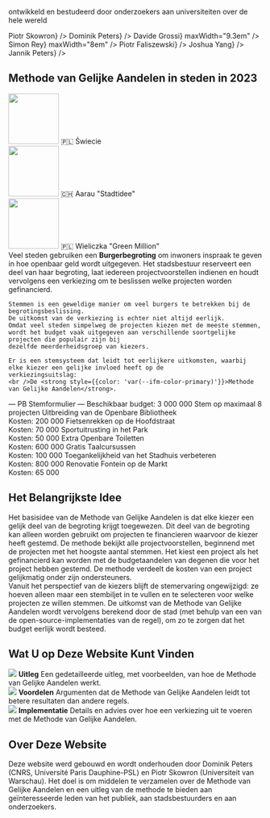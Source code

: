 
<section className={styles.universityLogos}>
    <p>ontwikkeld en bestudeerd door onderzoekers aan universiteiten over de hele wereld</p>
    <div className={styles.logoList}>
        <UniversityLogo logo="logo-warsaw-en.svg" uniName="University of Warsaw" link={<a href="https://www.mimuw.edu.pl/~ps219737/">Piotr Skowron</a>} />
        <UniversityLogo logo="logo-cnrs.svg" uniName="CNRS, France" link={<a href="http://dominik-peters.de/">Dominik Peters</a>} />
        <UniversityLogo logo="logo-groningen.svg" uniName="Rijksuniversiteit Groningen" link={<a href="https://davidegrossi.me/">Davide Grossi</a>} maxWidth="9.3em" />
        <UniversityLogo logo="logo-amsterdam-nl.svg" uniName="Universiteit van 'Amsterdam" link={<a href="https://simonrey.fr/">Simon Rey</a>} maxWidth="8em" />
        <UniversityLogo logo="logo-agh.svg" uniName="AGH University of Science and Technology, Kraków" link={<a href="https://home.agh.edu.pl/~faliszew/">Piotr Faliszewski</a>} />
        <UniversityLogo logo="logo-eth.svg" uniName="ETH Zurich" link={<a href="https://democracy.dsi.uzh.ch/member/joshua-yang/">Joshua Yang</a>} />
        <UniversityLogo logo="logo-tu-berlin.svg" uniName="TU Berlin" link={<a href="https://sites.google.com/view/jannikpeters">Jannik Peters</a>} />
    </div>
</section>

<section className={[styles.contentSection, styles.cities2023].join(' ')}>
  <h2><span>Methode van Gelijke Aandelen in steden in 2023</span></h2>
  <div className={styles.columns}>
    <div>
      <Link to="elections/swiecie-2024"><img src={useBaseUrl('/img/swiecie.png')} width="100" height="100" /></Link>
      <Link to="elections/swiecie-2024">🇵🇱 Świecie</Link>
    </div>
    <div>
      <Link to="elections/aarau-2023"><img src={useBaseUrl('/img/aarau.jpg')} width="100" height="100" /></Link>
      <Link to="elections/aarau-2023">🇨🇭 Aarau "Stadtidee"</Link>
    </div>
    <div>
      <Link to="elections/zielony-milion"><img src={useBaseUrl('/img/wielieczka.jpg')} width="100" height="100" /></Link>
      <Link to="elections/zielony-milion">🇵🇱 Wieliczka "Green Million"</Link>
    </div>
  </div>
</section>

<section className={styles.contentSectionFlex}>
  <div className={styles.ballotExplanation}>
    Veel steden gebruiken een <strong style={{color: 'var(--ifm-color-primary)'}}>Burgerbegroting</strong> om inwoners inspraak te geven in hoe openbaar geld wordt uitgegeven.
    Het stadsbestuur reserveert een deel van haar begroting,
    laat iedereen projectvoorstellen indienen en houdt vervolgens
    een verkiezing om te beslissen welke projecten worden gefinancierd.
    
    Stemmen is een geweldige manier om veel burgers te betrekken bij de begrotingsbeslissing.
    De uitkomst van de verkiezing is echter niet altijd eerlijk.
    Omdat veel steden simpelweg de projecten kiezen met de meeste stemmen,
    wordt het budget vaak uitgegeven aan verschillende soortgelijke projecten die populair zijn bij
    dezelfde meerderheidsgroep van kiezers.
    
    Er is een stemsysteem dat leidt tot eerlijkere uitkomsten, waarbij elke kiezer een gelijke invloed heeft op de
    verkiezingsuitslag:
    <br />De <strong style={{color: 'var(--ifm-color-primary)'}}>Methode van Gelijke Aandelen</strong>.
  </div>
  <div className={styles.approvalBallotExample}>
      <span style={{fontWeight: 500, fontSize: '110%'}}>&mdash; PB Stemformulier &mdash;</span>
      <span>Beschikbaar budget: <CurrencySymbol/>3 000 000</span>
      <span style={{fontStyle: 'italic', marginBottom: '5px'}}>Stem op maximaal 8 projecten</span>
      <BallotExampleOption selected>Uitbreiding van de Openbare Bibliotheek <br /> Kosten: <CurrencySymbol/>200 000</BallotExampleOption>
      <BallotExampleOption>Fietsenrekken op de Hoofdstraat <br /> Kosten: <CurrencySymbol/>70 000</BallotExampleOption>
      <BallotExampleOption selected>Sportuitrusting in het Park <br /> Kosten: <CurrencySymbol/>50 000</BallotExampleOption>
      <BallotExampleOption selected>Extra Openbare Toiletten <br /> Kosten: <CurrencySymbol/>600 000</BallotExampleOption>
      <BallotExampleOption>Gratis Taalcursussen <br /> Kosten: <CurrencySymbol/>100 000</BallotExampleOption>
      <BallotExampleOption>Toegankelijkheid van het Stadhuis verbeteren <br /> Kosten: <CurrencySymbol/>800 000</BallotExampleOption>
      <BallotExampleOption>Renovatie Fontein op de Markt <br /> Kosten: <CurrencySymbol/>65 000</BallotExampleOption>
  </div>
</section>

<section className={styles.contentSection}>
  <h2>Het Belangrijkste Idee</h2>
  Het basisidee van de Methode van Gelijke Aandelen is dat elke kiezer een gelijk deel van de begroting krijgt toegewezen.
  Dit deel van de begroting kan alleen worden gebruikt om projecten te financieren waarvoor de kiezer heeft gestemd.
  De methode bekijkt alle projectvoorstellen, beginnend met de projecten met het hoogste aantal stemmen.
  Het kiest een project als het gefinancierd kan worden met de budgetaandelen van degenen die voor het project hebben gestemd.
  De methode verdeelt de kosten van een project gelijkmatig onder zijn ondersteuners.
  <div className={styles.sankeyImage}>
      <div className={styles.sankeyContainer}>
        <Sankey />
      </div>
  </div>
  Vanuit het perspectief van de kiezers blijft de stemervaring ongewijzigd: ze hoeven alleen maar een stembiljet in te vullen
  en te selecteren voor welke projecten ze willen stemmen. De uitkomst van de Methode van Gelijke Aandelen wordt vervolgens berekend
  door de stad (met behulp van een van de open-source-implementaties van de regel), om zo te zorgen dat het budget eerlijk wordt besteed.
</section>

<section className={styles.contentSection}>
  <h2>Wat U op Deze Website Kunt Vinden</h2>
  <div className={styles.columns}>
    <div>
      <Link to="explanation"><img src={useBaseUrl('/img/fund.svg')}/></Link>
      <Link to="explanation"><strong>Uitleg</strong></Link>
      <Link to="explanation"><span>Een gedetailleerde uitleg, met voorbeelden, van hoe de Methode van Gelijke Aandelen werkt.</span></Link>
    </div>
    <div>
      <Link to="benefits"><img src={useBaseUrl('/img/growth.svg')}/></Link>
      <Link to="benefits"><strong>Voordelen</strong></Link>
      <Link to="benefits"><span>Argumenten dat de Methode van Gelijke Aandelen leidt tot betere resultaten dan andere regels.</span></Link>
    </div>
    <div>
      <Link to="implementation"><img src={useBaseUrl('/img/clipboard.svg')}/></Link>
      <Link to="implementation"><strong>Implementatie</strong></Link>
      <Link to="implementation"><span>Details en advies over hoe een verkiezing uit te voeren met de Methode van Gelijke Aandelen.</span></Link>
    </div>
  </div>
</section>

<section className={styles.contentSection}>
  <h2>Over Deze Website</h2>
  <p style={{ fontSize: '1.2em' }}>Deze website werd <Link to="contacts">gebouwd en wordt onderhouden door Dominik Peters (CNRS, Université Paris Dauphine-PSL) en Piotr Skowron (Universiteit van Warschau)</Link>.
      Het doel is om middelen te verzamelen over de Methode van Gelijke Aandelen en een uitleg van de methode te bieden aan geïnteresseerde leden van het publiek,
      aan stadsbestuurders en aan onderzoekers.</p>
</section>
